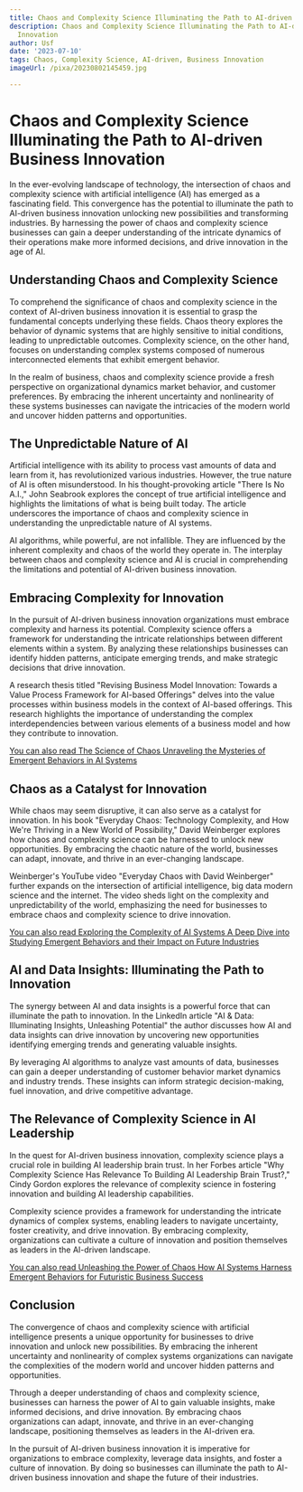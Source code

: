 ```yaml
---
title: Chaos and Complexity Science Illuminating the Path to AI-driven Business Innovation
description: Chaos and Complexity Science Illuminating the Path to AI-driven Business
  Innovation
author: Usf
date: '2023-07-10'
tags: Chaos, Complexity Science, AI-driven, Business Innovation
imageUrl: /pixa/20230802145459.jpg

---
```

# Chaos and Complexity  Science Illuminating the Path to AI-driven Business Innovation

In  the ever-evolving landscape of technology, the intersection of chaos and complexity science with artificial  intelligence (AI) has emerged  as a fascinating field. This convergence has the potential to illuminate the path to AI-driven  business innovation unlocking new possibilities  and  transforming industries. By harnessing the power of chaos and complexity science businesses can gain a deeper understanding  of the intricate dynamics of their operations make more informed decisions, and drive innovation in the  age of AI.

## Understanding Chaos and Complexity Science

To comprehend the significance of chaos and complexity science in the context of AI-driven business innovation it  is essential to grasp the fundamental concepts underlying  these  fields. Chaos theory explores the behavior of dynamic systems that are highly  sensitive to initial conditions, leading to unpredictable outcomes. Complexity  science, on  the other hand,  focuses on understanding complex systems composed of numerous interconnected elements that exhibit emergent behavior.

In the realm of business, chaos and complexity science  provide a fresh  perspective on organizational dynamics  market behavior, and customer preferences. By  embracing the inherent uncertainty and nonlinearity of  these systems businesses  can  navigate the intricacies of the modern world  and uncover hidden patterns and opportunities.

## The Unpredictable Nature of AI

Artificial intelligence with  its  ability to process vast amounts of  data and learn from it, has revolutionized various industries. However, the true nature of AI is often misunderstood. In his thought-provoking  article "There Is  No A.I.,"  John Seabrook explores the concept of true artificial  intelligence and highlights the limitations of what is being  built today. The article underscores  the importance of chaos and complexity science in understanding the unpredictable  nature of AI systems.

AI algorithms, while powerful,  are not infallible. They are influenced by the inherent complexity and chaos of the world they operate in.  The interplay between chaos and complexity science  and AI is crucial in comprehending  the limitations and potential of AI-driven business innovation.

## Embracing Complexity for Innovation

In  the pursuit of AI-driven business innovation organizations must embrace complexity and harness its potential. Complexity science offers a framework for understanding the intricate relationships between different  elements within a system. By  analyzing these relationships businesses can identify hidden patterns, anticipate emerging trends, and make strategic decisions that drive innovation.

A research thesis titled "Revising Business Model Innovation: Towards a Value Process Framework for AI-based Offerings" delves into the value  processes within business models in the context of AI-based offerings. This research highlights the importance of understanding the complex interdependencies between various elements  of a business model  and how they  contribute to innovation.

[You can also read  The Science of Chaos Unraveling the Mysteries of Emergent Behaviors in AI Systems](The%20Science%20of%20Chaos%20Unraveling%20the%20Mysteries%20of%20Emergent%20Behaviors%20in%20AI%20Systems)


## Chaos as a Catalyst for Innovation

While chaos may seem disruptive, it can also serve as a catalyst for innovation. In his book "Everyday  Chaos:  Technology Complexity, and How We're Thriving in a New World  of Possibility," David  Weinberger explores  how chaos and complexity science can be harnessed to  unlock new opportunities. By embracing the  chaotic nature of the world, businesses can adapt, innovate, and thrive in an ever-changing landscape.

Weinberger's YouTube video "Everyday Chaos with David  Weinberger" further expands on the intersection of  artificial  intelligence, big data modern  science  and the internet. The  video sheds light on the complexity  and unpredictability of the world, emphasizing the need for  businesses to embrace chaos and complexity science to drive innovation.

[You can also read Exploring the  Complexity of AI Systems A Deep Dive into Studying Emergent Behaviors and their Impact on Future Industries](Exploring%20the%20Complexity%20of%20AI%20Systems%20A%20Deep%20Dive%20into%20Studying%20Emergent%20Behaviors%20and%20their%20Impact%20on%20Future%20Industries)


## AI and Data Insights: Illuminating the  Path to Innovation

The synergy between  AI and data  insights is a powerful force that  can illuminate the path to innovation. In the  LinkedIn article "AI & Data: Illuminating Insights, Unleashing Potential" the author  discusses how AI and data insights can drive innovation  by uncovering new opportunities identifying emerging trends and generating valuable insights.

By leveraging AI algorithms to analyze vast amounts of data, businesses can gain a deeper understanding of customer behavior market dynamics and industry trends. These insights can inform strategic decision-making, fuel innovation, and drive competitive advantage.

## The  Relevance of Complexity Science in AI Leadership

In the quest for AI-driven business  innovation, complexity science plays a crucial role in building AI leadership brain trust.  In her Forbes article "Why Complexity Science Has Relevance To Building AI  Leadership Brain Trust?," Cindy Gordon explores the relevance of complexity science in fostering innovation and building  AI leadership capabilities.

Complexity science provides a framework for understanding the intricate dynamics of complex systems, enabling leaders to navigate  uncertainty, foster creativity, and drive innovation. By embracing complexity, organizations can cultivate a culture of innovation and position themselves as leaders in the AI-driven landscape.

[You can also read Unleashing the Power of  Chaos How AI  Systems Harness  Emergent Behaviors for Futuristic Business Success](Unleashing%20the%20Power%20of%20Chaos%20How%20AI%20Systems%20Harness%20Emergent%20Behaviors%20for%20Futuristic%20Business%20Success)


## Conclusion

The convergence of chaos  and complexity science with artificial intelligence presents a unique  opportunity for businesses to drive innovation and unlock new possibilities. By embracing the inherent uncertainty and nonlinearity of complex systems organizations can navigate the  complexities of the modern world and uncover hidden  patterns and opportunities.

Through a deeper understanding of chaos and complexity science, businesses  can harness the power of AI to gain valuable insights,  make informed  decisions, and drive  innovation. By embracing chaos organizations can adapt, innovate, and thrive in an ever-changing  landscape, positioning  themselves as leaders in the  AI-driven era.

In the pursuit of AI-driven business innovation it is imperative for organizations to embrace complexity, leverage data insights,  and foster a culture  of innovation. By doing so businesses can illuminate the path to AI-driven business innovation and  shape the future of their industries.